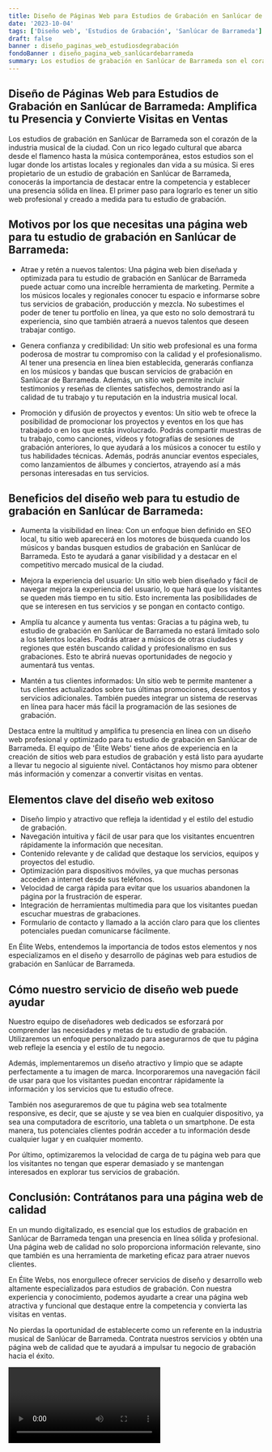 ```yaml
---
title: Diseño de Páginas Web para Estudios de Grabación en Sanlúcar de Barrameda
date: '2023-10-04'
tags: ['Diseño web', 'Estudios de Grabación', 'Sanlúcar de Barrameda']
draft: false
banner : diseño_paginas_web_estudiosdegrabación
fondoBanner : diseño_pagina_web_sanlúcardebarrameda
summary: Los estudios de grabación en Sanlúcar de Barrameda son el corazón de la industria musical de la ciudad. Con un rico legado cultural que abarca desde el flamenco hasta la música contemporánea, estos estudios son el lugar donde los artistas locales y regionales dan vida a su música. Si eres propietario de un estudio de grabación en Sanlúcar de Barrameda, conocerás la importancia de destacar entre la competencia y establecer una presencia sólida en línea. El primer paso para lograrlo es tener un sitio web profesional y creado a medida para tu estudio de grabación. 
---
```


## Diseño de Páginas Web para Estudios de Grabación en Sanlúcar de Barrameda: Amplifica tu Presencia y Convierte Visitas en Ventas

Los estudios de grabación en Sanlúcar de Barrameda son el corazón de la industria musical de la ciudad. Con un rico legado cultural que abarca desde el flamenco hasta la música contemporánea, estos estudios son el lugar donde los artistas locales y regionales dan vida a su música. Si eres propietario de un estudio de grabación en Sanlúcar de Barrameda, conocerás la importancia de destacar entre la competencia y establecer una presencia sólida en línea. El primer paso para lograrlo es tener un sitio web profesional y creado a medida para tu estudio de grabación. 

## Motivos por los que necesitas una página web para tu estudio de grabación en Sanlúcar de Barrameda:

- Atrae y retén a nuevos talentos: Una página web bien diseñada y optimizada para tu estudio de grabación en Sanlúcar de Barrameda puede actuar como una increíble herramienta de marketing. Permite a los músicos locales y regionales conocer tu espacio e informarse sobre tus servicios de grabación, producción y mezcla. No subestimes el poder de tener tu portfolio en línea, ya que esto no solo demostrará tu experiencia, sino que también atraerá a nuevos talentos que deseen trabajar contigo.

- Genera confianza y credibilidad: Un sitio web profesional es una forma poderosa de mostrar tu compromiso con la calidad y el profesionalismo. Al tener una presencia en línea bien establecida, generarás confianza en los músicos y bandas que buscan servicios de grabación en Sanlúcar de Barrameda. Además, un sitio web permite incluir testimonios y reseñas de clientes satisfechos, demostrando así la calidad de tu trabajo y tu reputación en la industria musical local.

- Promoción y difusión de proyectos y eventos: Un sitio web te ofrece la posibilidad de promocionar los proyectos y eventos en los que has trabajado o en los que estás involucrado. Podrás compartir muestras de tu trabajo, como canciones, vídeos y fotografías de sesiones de grabación anteriores, lo que ayudará a los músicos a conocer tu estilo y tus habilidades técnicas. Además, podrás anunciar eventos especiales, como lanzamientos de álbumes y conciertos, atrayendo así a más personas interesadas en tus servicios.

## Beneficios del diseño web para tu estudio de grabación en Sanlúcar de Barrameda: 

- Aumenta la visibilidad en línea: Con un enfoque bien definido en SEO local, tu sitio web aparecerá en los motores de búsqueda cuando los músicos y bandas busquen estudios de grabación en Sanlúcar de Barrameda. Esto te ayudará a ganar visibilidad y a destacar en el competitivo mercado musical de la ciudad.

- Mejora la experiencia del usuario: Un sitio web bien diseñado y fácil de navegar mejora la experiencia del usuario, lo que hará que los visitantes se queden más tiempo en tu sitio. Esto incrementa las posibilidades de que se interesen en tus servicios y se pongan en contacto contigo.

- Amplía tu alcance y aumenta tus ventas: Gracias a tu página web, tu estudio de grabación en Sanlúcar de Barrameda no estará limitado solo a los talentos locales. Podrás atraer a músicos de otras ciudades y regiones que estén buscando calidad y profesionalismo en sus grabaciones. Esto te abrirá nuevas oportunidades de negocio y aumentará tus ventas.

- Mantén a tus clientes informados: Un sitio web te permite mantener a tus clientes actualizados sobre tus últimas promociones, descuentos y servicios adicionales. También puedes integrar un sistema de reservas en línea para hacer más fácil la programación de las sesiones de grabación.

Destaca entre la multitud y amplifica tu presencia en línea con un diseño web profesional y optimizado para tu estudio de grabación en Sanlúcar de Barrameda. El equipo de 'Élite Webs' tiene años de experiencia en la creación de sitios web para estudios de grabación y está listo para ayudarte a llevar tu negocio al siguiente nivel. Contáctanos hoy mismo para obtener más información y comenzar a convertir visitas en ventas.

<GifSeo />

<Cta />

## Elementos clave del diseño web exitoso

- Diseño limpio y atractivo que refleja la identidad y el estilo del estudio de grabación.
- Navegación intuitiva y fácil de usar para que los visitantes encuentren rápidamente la información que necesitan.
- Contenido relevante y de calidad que destaque los servicios, equipos y proyectos del estudio.
- Optimización para dispositivos móviles, ya que muchas personas acceden a internet desde sus teléfonos.
- Velocidad de carga rápida para evitar que los usuarios abandonen la página por la frustración de esperar.
- Integración de herramientas multimedia para que los visitantes puedan escuchar muestras de grabaciones.
- Formulario de contacto y llamado a la acción claro para que los clientes potenciales puedan comunicarse fácilmente.

En Élite Webs, entendemos la importancia de todos estos elementos y nos especializamos en el diseño y desarrollo de páginas web para estudios de grabación en Sanlúcar de Barrameda.

## Cómo nuestro servicio de diseño web puede ayudar

Nuestro equipo de diseñadores web dedicados se esforzará por comprender las necesidades y metas de tu estudio de grabación. Utilizaremos un enfoque personalizado para asegurarnos de que tu página web refleje la esencia y el estilo de tu negocio.

Además, implementaremos un diseño atractivo y limpio que se adapte perfectamente a tu imagen de marca. Incorporaremos una navegación fácil de usar para que los visitantes puedan encontrar rápidamente la información y los servicios que tu estudio ofrece.

También nos aseguraremos de que tu página web sea totalmente responsive, es decir, que se ajuste y se vea bien en cualquier dispositivo, ya sea una computadora de escritorio, una tableta o un smartphone. De esta manera, tus potenciales clientes podrán acceder a tu información desde cualquier lugar y en cualquier momento.

Por último, optimizaremos la velocidad de carga de tu página web para que los visitantes no tengan que esperar demasiado y se mantengan interesados en explorar tus servicios de grabación.

## Conclusión: Contrátanos para una página web de calidad

En un mundo digitalizado, es esencial que los estudios de grabación en Sanlúcar de Barrameda tengan una presencia en línea sólida y profesional. Una página web de calidad no solo proporciona información relevante, sino que también es una herramienta de marketing eficaz para atraer nuevos clientes.

En Élite Webs, nos enorgullece ofrecer servicios de diseño y desarrollo web altamente especializados para estudios de grabación. Con nuestra experiencia y conocimiento, podemos ayudarte a crear una página web atractiva y funcional que destaque entre la competencia y convierta las visitas en ventas.

No pierdas la oportunidad de establecerte como un referente en la industria musical de Sanlúcar de Barrameda. Contrata nuestros servicios y obtén una página web de calidad que te ayudará a impulsar tu negocio de grabación hacia el éxito.

<Video />

<CtaBot job='Estudios de Grabación' city='Sanlúcar de Barrameda'/>

<Gmaps query='Sanlúcar de Barrameda+españa+maps' />